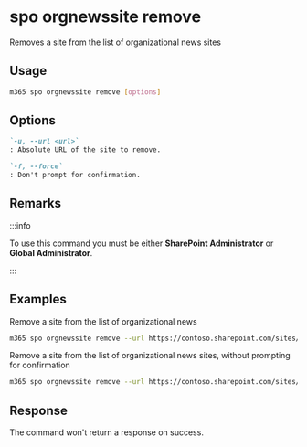
# spo orgnewssite remove

Removes a site from the list of organizational news sites

## Usage

```sh
m365 spo orgnewssite remove [options]
```

## Options

```md definition-list
`-u, --url <url>`
: Absolute URL of the site to remove.

`-f, --force`
: Don't prompt for confirmation.
```

<Global />

## Remarks

:::info

To use this command you must be either **SharePoint Administrator** or **Global Administrator**.

:::

## Examples

Remove a site from the list of organizational news

```sh
m365 spo orgnewssite remove --url https://contoso.sharepoint.com/sites/site1
```

Remove a site from the list of organizational news sites, without prompting for confirmation

```sh
m365 spo orgnewssite remove --url https://contoso.sharepoint.com/sites/site1 --force
```

## Response

The command won't return a response on success.
